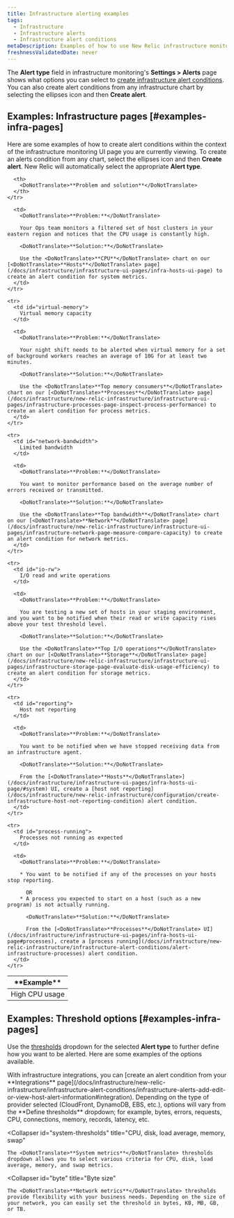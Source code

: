 ```yaml
---
title: Infrastructure alerting examples
tags:
  - Infrastructure
  - Infrastructure alerts
  - Infrastructure alert conditions
metaDescription: Examples of how to use New Relic infrastructure monitoring to create alert conditions for your business needs.
freshnessValidatedDate: never
---
```


The <DoNotTranslate>**Alert type**</DoNotTranslate> field in infrastructure monitoring's <DoNotTranslate>**Settings > Alerts**</DoNotTranslate> page shows what options you can select to [create infrastructure alert conditions](/docs/infrastructure/new-relic-infrastructure/infrastructure-alert-conditions/infrastructure-alerts-add-edit-or-view-host-alert-information). You can also create alert conditions from any infrastructure chart by selecting the ellipses <Icon name="fe-more-horizontal"/>
icon and then <DoNotTranslate>**Create alert**</DoNotTranslate>.

## Examples: Infrastructure pages [#examples-infra-pages]

Here are some examples of how to create alert conditions within the context of the infrastructure monitoring UI page you are currently viewing. To create an alerts condition from any chart, select the ellipses <Icon name="fe-more-horizontal"/>
icon and then <DoNotTranslate>**Create alert**</DoNotTranslate>. New Relic will automatically select the appropriate <DoNotTranslate>**Alert type**</DoNotTranslate>.

<table>
  <thead>
    <tr>
      <th style={{ width: "200px" }}>
        <DoNotTranslate>**Example**</DoNotTranslate>
      </th>

      <th>
        <DoNotTranslate>**Problem and solution**</DoNotTranslate>
      </th>
    </tr>
  </thead>

  <tbody>
    <tr>
      <td id="cpu-usage">
        High CPU usage
      </td>

      <td>
        <DoNotTranslate>**Problem:**</DoNotTranslate>

        Your Ops team monitors a filtered set of host clusters in your eastern region and notices that the CPU usage is constantly high.

        <DoNotTranslate>**Solution:**</DoNotTranslate>

        Use the <DoNotTranslate>**CPU**</DoNotTranslate> chart on our [<DoNotTranslate>**Hosts**</DoNotTranslate> page](/docs/infrastructure/infrastructure-ui-pages/infra-hosts-ui-page) to create an alert condition for system metrics.
      </td>
    </tr>

    <tr>
      <td id="virtual-memory">
        Virtual memory capacity
      </td>

      <td>
        <DoNotTranslate>**Problem:**</DoNotTranslate>

        Your night shift needs to be alerted when virtual memory for a set of background workers reaches an average of 10G for at least two minutes.

        <DoNotTranslate>**Solution:**</DoNotTranslate>

        Use the <DoNotTranslate>**Top memory consumers**</DoNotTranslate> chart on our [<DoNotTranslate>**Processes**</DoNotTranslate> page](/docs/infrastructure/new-relic-infrastructure/infrastructure-ui-pages/infrastructure-processes-page-inspect-process-performance) to create an alert condition for process metrics.
      </td>
    </tr>

    <tr>
      <td id="network-bandwidth">
        Limited bandwidth
      </td>

      <td>
        <DoNotTranslate>**Problem:**</DoNotTranslate>

        You want to monitor performance based on the average number of errors received or transmitted.

        <DoNotTranslate>**Solution:**</DoNotTranslate>

        Use the <DoNotTranslate>**Top bandwidth**</DoNotTranslate> chart on our [<DoNotTranslate>**Network**</DoNotTranslate> page](/docs/infrastructure/new-relic-infrastructure/infrastructure-ui-pages/infrastructure-network-page-measure-compare-capacity) to create an alert condition for network metrics.
      </td>
    </tr>

    <tr>
      <td id="io-rw">
        I/O read and write operations
      </td>

      <td>
        <DoNotTranslate>**Problem:**</DoNotTranslate>

        You are testing a new set of hosts in your staging environment, and you want to be notified when their read or write capacity rises above your test threshold level.

        <DoNotTranslate>**Solution:**</DoNotTranslate>

        Use the <DoNotTranslate>**Top I/O operations**</DoNotTranslate> chart on our [<DoNotTranslate>**Storage**</DoNotTranslate> page](/docs/infrastructure/new-relic-infrastructure/infrastructure-ui-pages/infrastructure-storage-page-evaluate-disk-usage-efficiency) to create an alert condition for storage metrics.
      </td>
    </tr>

    <tr>
      <td id="reporting">
        Host not reporting
      </td>

      <td>
        <DoNotTranslate>**Problem:**</DoNotTranslate>

        You want to be notified when we have stopped receiving data from an infrastructure agent.

        <DoNotTranslate>**Solution:**</DoNotTranslate>

        From the [<DoNotTranslate>**Hosts**</DoNotTranslate>](/docs/infrastructure/infrastructure-ui-pages/infra-hosts-ui-page/#system) UI, create a [host not reporting](/docs/infrastructure/new-relic-infrastructure/configuration/create-infrastructure-host-not-reporting-condition) alert condition.
      </td>
    </tr>

    <tr>
      <td id="process-running">
        Processes not running as expected
      </td>

      <td>
        <DoNotTranslate>**Problem:**</DoNotTranslate>

        * You want to be notified if any of the processes on your hosts stop reporting.

          OR
        * A process you expected to start on a host (such as a new program) is not actually running.

          <DoNotTranslate>**Solution:**</DoNotTranslate>

          From the [<DoNotTranslate>**Processes**</DoNotTranslate> UI](/docs/infrastructure/infrastructure-ui-pages/infra-hosts-ui-page#processes), create a [process running](/docs/infrastructure/new-relic-infrastructure/infrastructure-alert-conditions/alert-infrastructure-processes) alert condition.
      </td>
    </tr>
  </tbody>
</table>

## Examples: Threshold options [#examples-infra-pages]

Use the [thresholds](/docs/alerts/new-relic-alerts/getting-started/alerts-glossary#alert-threshold) dropdown for the selected <DoNotTranslate>**Alert type**</DoNotTranslate> to further define how you want to be alerted. Here are some examples of the options available.

<CollapserGroup>
  <Collapser
    id="integrations"
    title="Integrations providers"
  >
    With infrastructure integrations, you can [create an alert condition from your <DoNotTranslate>**Integrations**</DoNotTranslate> page](/docs/infrastructure/new-relic-infrastructure/infrastructure-alert-conditions/infrastructure-alerts-add-edit-or-view-host-alert-information#integration). Depending on the type of provider selected (CloudFront, DynamoDB, EBS, etc.), options will vary from the <DoNotTranslate>**Define thresholds**</DoNotTranslate> dropdown; for example, bytes, errors, requests, CPU, connections, memory, records, latency, etc.
  </Collapser>

  <Collapser
    id="system-thresholds"
    title="CPU, disk, load average, memory, swap"
  >
    The <DoNotTranslate>**System metrics**</DoNotTranslate> thresholds dropdown allows you to select various criteria for CPU, disk, load average, memory, and swap metrics.
  </Collapser>

  <Collapser
    id="byte"
    title="Byte size"
  >
    The <DoNotTranslate>**Network metrics**</DoNotTranslate> thresholds provide flexibility with your business needs. Depending on the size of your network, you can easily set the threshold in bytes, KB, MB, GB, or TB.
  </Collapser>
</CollapserGroup>
